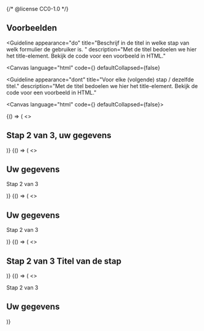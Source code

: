 {/* @license CC0-1.0 */}


## Voorbeelden

<Guideline
  appearance="do"
  title="Beschrijf in de titel in welke stap van welk formulier de gebruiker is. "
  description="Met de titel bedoelen we hier het title-element. Bekijk de code voor een voorbeeld in HTML."
>
  <Canvas
    language="html"
    code={<title>Stap 2 van 3, uw gegevens - Gemeente voorbeeld</title>}
    defaultCollapsed={false}
  ></Canvas>
</Guideline>

<Guideline
  appearance="dont"
  title="Voor elke (volgende) stap / dezelfde titel."
  description="Met de titel bedoelen we hier het title-element. Bekijk de code voor een voorbeeld in HTML."
>
<Canvas language="html" code={<title>Contact opnemen - Gemeente voorbeeld</title>} defaultCollapsed={false}></Canvas>

</Guideline>

<Guideline appearance="do" title="Stap in het kopje van het formulier.">
  <Canvas language="html">
    {() => (
      <>
        <h2>Stap 2 van 3, uw gegevens</h2>
      </>
    )}
  </Canvas>
</Guideline>

<Guideline appearance="do" title="Stap onder het kopje van het formulier.">
  <Canvas language="html">
    {() => (
      <>
        <h2>Uw gegevens</h2>
        <p>Stap 2 van 3</p>
      </>
    )}
  </Canvas>
</Guideline>

<Guideline appearance="do" title="Stap onder het kopje van het formulier." description="Gebruik hgroup om het kopje en de stappen semantisch aan elkaar te koppelen.">
  <Canvas language="html">
    {() => (
      <>
        <hgroup>
          <h2>Uw gegevens</h2>
          <p>Stap 2 van 3</p>
        </hgroup>
      </>
    )}

  </Canvas>
</Guideline>

<Guideline appearance="do" title="De tekst van de stap opnemen in het kopje." description="En deze visueel op een andere regel plaatsen.">
  <Canvas language="html">
    {() => (
      <>
        <h2>
          <span class="progress-indicator">
            Stap 2 van 3
          </span>
          Titel van de stap
        </h2>
      </>
    )}

  </Canvas>
</Guideline>

<Guideline appearance="dont" title="In de HTML-code de stap boven het kopje van het formulier plaatsen.">
  <Canvas language="html">
    {() => (
      <>
        <p>Stap 2 van 3</p>
        <h2>Uw gegevens</h2>
      </>
    )}

  </Canvas>
</Guideline>
